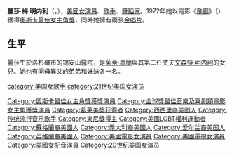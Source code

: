 {{多個問題|
{{unreferenced|time=2014-12-01T06:06:12+00:00}}
{{expand|time=2012-10-16T02:53:42+00:00}}
}}
{{Infobox entertainer
| type = 女演員
| image =Liza_Minnelli.jpg
| caption = Liza Minnelli in 2008 at [[The_Heart_Truth|The Heart Truth]] Fashion Show
| birthdate = {{birth date and age|1946|3|12}}
| birthplace = {{USA}}[[加利福尼亞州|加利福尼亞州]][[好萊塢|好萊塢]]
| spouse ={{marriage|[[彼得·艾倫|彼得·艾倫]]|1967|1974}}<br>{{marriage|[[小傑克·黑利|小傑克·黑利]]|1974|1979}}<br>{{marriage|Mark Gero|1979|1992}}<br>{{marriage|[[大衛·格斯特|大衛·格斯特]]|2002|2003}}
| parents=[[文森特·明内利|文森特·明内利]]（1903年-1986年）<br>[[朱迪·加兰|朱迪·加兰]]（1922年-1969年）
| yearsactive = 1949年至今
| occupation = [[演員|演員]]、[[歌手|歌手]]、[[舞蹈家|舞蹈家]]
| academyawards = '''[[奧斯卡最佳女主角獎|最佳女主角]]'''<br>1972年 《[[歌廳_(電影)|歌廳]]》
| baftaawards = '''[[英國電影學院獎最佳女主角|最佳女主角]]'''<br>1972年 《[[歌廳_(電影)|歌廳]]》
| emmyawards = '''最佳音樂節目'''<br>1973年 《Liza with a ‘Z’. A Concert for Television》
| goldenglobeawards = '''[[金球獎最佳音樂及喜劇類電影女主角|最佳音樂及喜劇類電影女主角]]'''<br>1972年 《歌廳》<br>'''最佳連續短劇與電視電影女主角'''<br>1985年 《A Time to Live》
| goldenraspberryawards = '''最差女主角'''<br>1988年 《Arthur 2: On the Rocks》 ; 《Rent-A-Cop》
| grammyawards = '''特別獎'''<br>1990年 Grammy Legend Award
| tonyawards = '''最佳音樂劇女主角'''<br>1965年 《Flora the Red Menace》<br>1978年 《The Act》<br>'''特別獎'''<br>1974年
}}
'''麗莎·梅·明内利'''（{{lang-en|Liza May Minnelli}}，{{bd|1946年|3月12日|||Minnelli}}），[[美國|美國]][[女演員|女演員]]、[[歌手|歌手]]、[[舞蹈家|舞蹈家]]。1972年她以電影《[[歌廳_(電影)|歌廳]]》（{{lang|en|Cabaret}}）獲得[[奧斯卡最佳女主角獎|奧斯卡最佳女主角獎]]，同時她擁有兩張[[金唱片|金唱片]]。

==生平==
麗莎生於洛杉磯市的錫安山醫院，是[[茱蒂·嘉蘭|茱蒂·嘉蘭]]與其第二任丈夫[[文森特·明内利|文森特·明内利]]的女兒。她也有同母異父的弟弟和妹妹各一名。

{{年度風雲女性獎}}
{{演艺圈大满贯获得者}}
{{奥斯卡最佳女主角奖}}
{{金球獎最佳音樂及喜劇類電影女主角}}
{{金球奖限定剧电视电影最佳女主角}}
{{托尼奖最佳音乐剧女主角}}
{{英國電影學院獎最佳女主角}}
{{義大利電影金像獎最佳外國女演員}}
{{Authority control}}
{{DEFAULTSORT:Minnelli, Liza}}
[[category:美国女歌手|category:美国女歌手]]
[[Category:奧斯卡最佳女主角獎獲獎演員|Category:奧斯卡最佳女主角獎獲獎演員]]
[[Category:金球獎最佳音樂及喜劇類電影女主角獲獎演員|Category:金球獎最佳音樂及喜劇類電影女主角獲獎演員]]
[[Category:葛莱美奖获得者|Category:葛莱美奖获得者]]
[[category:21世纪美国女演员|category:21世纪美国女演员]]
[[Category:西西里裔美國人|Category:西西里裔美國人]]
[[Category:传统流行音乐歌手|Category:传统流行音乐歌手]]
[[Category:東尼獎得主|Category:東尼獎得主]]
[[Category:美國LGBT權利運動者|Category:美國LGBT權利運動者]]
[[Category:蘇格蘭裔美國人|Category:蘇格蘭裔美國人]]
[[Category:義大利裔美國人|Category:義大利裔美國人]]
[[Category:爱尔兰裔美国人|Category:爱尔兰裔美国人]]
[[Category:英格蘭裔美國人|Category:英格蘭裔美國人]]
[[Category:美國電影女演員|Category:美國電影女演員]]
[[Category:美國電視女演員|Category:美國電視女演員]]
[[Category:美國女配音演員|Category:美國女配音演員]]
[[Category:20世纪美国女演员|Category:20世纪美国女演员]]